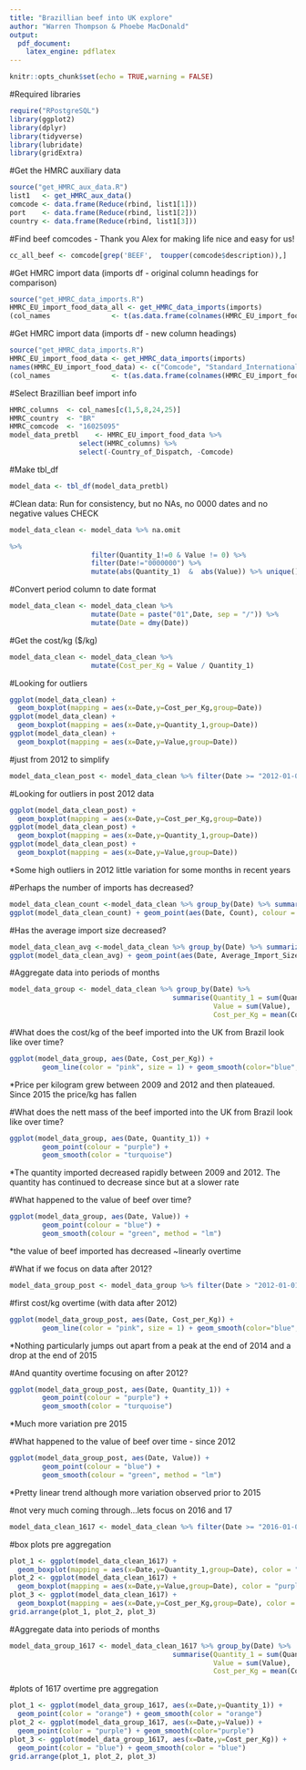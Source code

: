 ```yaml
---
title: "Brazillian beef into UK explore"
author: "Warren Thompson & Phoebe MacDonald"
output:
  pdf_document:
    latex_engine: pdflatex
---
```


```r
knitr::opts_chunk$set(echo = TRUE,warning = FALSE)
```

#Required libraries
```r
require("RPostgreSQL")
library(ggplot2)
library(dplyr)
library(tidyverse)
library(lubridate)
library(gridExtra)
```

#Get the HMRC auxiliary data
```r
source("get_HMRC_aux_data.R")
list1   <- get_HMRC_aux_data()
comcode <- data.frame(Reduce(rbind, list1[1]))
port    <- data.frame(Reduce(rbind, list1[2]))
country <- data.frame(Reduce(rbind, list1[3]))
```

#Find beef comcodes - Thank you Alex for making life nice and easy for us! 
```r
cc_all_beef <- comcode[grep('BEEF',  toupper(comcode$description)),]
```

#Get HMRC import data  (imports df - original column headings for comparison)
```r
source("get_HMRC_data_imports.R")
HMRC_EU_import_food_data_all <- get_HMRC_data_imports(imports)
(col_names               <- t(as.data.frame(colnames(HMRC_EU_import_food_data_all))))
```

#Get HMRC import data  (imports df - new column headings)
```r
source("get_HMRC_data_imports.R")
HMRC_EU_import_food_data <- get_HMRC_data_imports(imports)
names(HMRC_EU_import_food_data) <- c("Comcode", "Standard_International_Trade_Classification", "Record_Type", "Country_of_Dispatch_Seq", "Country_of_Dispatch", "Country_of_Origin_Seq", "Country_of_Origin", "Date", "Port_Seq", "Port", "Flag_of_Ship_Seq", "Flag_of_Ship", "Country_of_Origin_Impure_Seq", "Country_of_Origin_Impure", "Type_of_Trade", "Container", "Mode_of_Transport", "Inland_Mode_of_Transport", "Location_Seq", "Location_Alpha", "Suite_Indicator", "Procedure_Code",  "CB_Code", "Value", "Quantity_1", "Quantity_2")
(col_names               <- t(as.data.frame(colnames(HMRC_EU_import_food_data))))
```



#Select Brazillian beef import info
```r

HMRC_columns  <- col_names[c(1,5,8,24,25)]
HMRC_country  <- "BR"
HMRC_comcode  <- "16025095"
model_data_pretbl    <- HMRC_EU_import_food_data %>% 
                 select(HMRC_columns) %>%                                                         filter(Country_of_Dispatch == HMRC_country & Comcode ==                                   HMRC_comcode) %>%
                 select(-Country_of_Dispatch, -Comcode)
```

#Make tbl_df
```r
model_data <- tbl_df(model_data_pretbl)
```


#Clean data: Run for consistency, but no NAs, no 0000 dates and no negative values CHECK
```r
model_data_clean <- model_data %>% na.omit 

%>% 
                    filter(Quantity_1!=0 & Value != 0) %>%                                                    
                    filter(Date!="0000000") %>%  
                    mutate(abs(Quantity_1)  &  abs(Value)) %>% unique()
```

#Convert period column to date format
```r
model_data_clean <- model_data_clean %>% 
                    mutate(Date = paste("01",Date, sep = "/")) %>%
                    mutate(Date = dmy(Date))
```

#Get the cost/kg ($/kg)
```r
model_data_clean <- model_data_clean %>% 
                    mutate(Cost_per_Kg = Value / Quantity_1)
```


#Looking for outliers
```r
ggplot(model_data_clean) +
  geom_boxplot(mapping = aes(x=Date,y=Cost_per_Kg,group=Date)) 
ggplot(model_data_clean) +
  geom_boxplot(mapping = aes(x=Date,y=Quantity_1,group=Date)) 
ggplot(model_data_clean) +
  geom_boxplot(mapping = aes(x=Date,y=Value,group=Date)) 

```

#just from 2012 to simplify
```r
model_data_clean_post <- model_data_clean %>% filter(Date >= "2012-01-01")
```

#Looking for outliers in post 2012 data
```r
ggplot(model_data_clean_post) +
  geom_boxplot(mapping = aes(x=Date,y=Cost_per_Kg,group=Date)) 
ggplot(model_data_clean_post) +
  geom_boxplot(mapping = aes(x=Date,y=Quantity_1,group=Date)) 
ggplot(model_data_clean_post) +
  geom_boxplot(mapping = aes(x=Date,y=Value,group=Date))
```
*Some high outliers in 2012
little variation for some months in recent years


#Perhaps the number of imports has decreased?
```r
model_data_clean_count <-model_data_clean %>% group_by(Date) %>% summarize(Count = n())
ggplot(model_data_clean_count) + geom_point(aes(Date, Count), colour = "blue") + geom_smooth(aes(Date, Count), colour = "purple")
```

#Has the average import size decreased?
```r
model_data_clean_avg <-model_data_clean %>% group_by(Date) %>% summarize(Average_Import_Size = mean(Quantity_1))
ggplot(model_data_clean_avg) + geom_point(aes(Date, Average_Import_Size), colour = "blue") + geom_smooth(aes(Date, Average_Import_Size), colour = "purple")
```


#Aggregate data into periods of months
```r
model_data_group <- model_data_clean %>% group_by(Date) %>%                          
                                        summarise(Quantity_1 = sum(Quantity_1),                          
                                                  Value = sum(Value), 
                                                  Cost_per_Kg = mean(Cost_per_Kg))
```

#What does the cost/kg of the beef imported into the UK from Brazil look like over time?
```r
ggplot(model_data_group, aes(Date, Cost_per_Kg)) +
        geom_line(color = "pink", size = 1) + geom_smooth(color="blue", se = FALSE)
```
*Price per kilogram grew between 2009 and 2012 and then plateaued. Since 2015 the price/kg has fallen

#What does the nett mass of the beef imported into the UK from Brazil look like over time?
```r
ggplot(model_data_group, aes(Date, Quantity_1)) +
        geom_point(colour = "purple") +
        geom_smooth(color = "turquoise")
```
*The quantity imported decreased rapidly between 2009 and 2012. The quantity has continued to decrease since but at a slower rate

#What happened to the value of beef over time? 
```r
ggplot(model_data_group, aes(Date, Value)) +
        geom_point(colour = "blue") +
        geom_smooth(colour = "green", method = "lm")
```
*the value of beef imported has decreased ~linearly overtime

#What if we focus on data after 2012?
```r
model_data_group_post <- model_data_group %>% filter(Date > "2012-01-01")
```


#first cost/kg overtime (with data after 2012)
```r
ggplot(model_data_group_post, aes(Date, Cost_per_Kg)) +
        geom_line(color = "pink", size = 1) + geom_smooth(color="blue", se = FALSE)
```
*Nothing particularly jumps out apart from a peak at the end of 2014 and a drop at the end of 2015


#And quantity overtime focusing on after 2012?
```r
ggplot(model_data_group_post, aes(Date, Quantity_1)) +
        geom_point(colour = "purple") +
        geom_smooth(color = "turquoise")
```
*Much more variation pre 2015


#What happened to the value of beef over time - since 2012 
```r
ggplot(model_data_group_post, aes(Date, Value)) +
        geom_point(colour = "blue") +
        geom_smooth(colour = "green", method = "lm")
```
*Pretty linear trend although more variation observed prior to 2015

#not very much coming through...lets focus on 2016 and 17
```r
model_data_clean_1617 <- model_data_clean %>% filter(Date >= "2016-01-01")
```


#box plots pre aggregation
```r
plot_1 <- ggplot(model_data_clean_1617) +
  geom_boxplot(mapping = aes(x=Date,y=Quantity_1,group=Date), color = "orange") 
plot_2 <- ggplot(model_data_clean_1617) +
  geom_boxplot(mapping = aes(x=Date,y=Value,group=Date), color = "purple") 
plot_3 <- ggplot(model_data_clean_1617) +
  geom_boxplot(mapping = aes(x=Date,y=Cost_per_Kg,group=Date), color = "blue")                  
grid.arrange(plot_1, plot_2, plot_3)                 
```
#Aggregate data into periods of months
```r
model_data_group_1617 <- model_data_clean_1617 %>% group_by(Date) %>%                          
                                        summarise(Quantity_1 = sum(Quantity_1),                          
                                                  Value = sum(Value), 
                                                  Cost_per_Kg = mean(Cost_per_Kg))
```


#plots of 1617 overtime pre aggregation
```r
plot_1 <- ggplot(model_data_group_1617, aes(x=Date,y=Quantity_1)) +
  geom_point(color = "orange") + geom_smooth(color = "orange")
plot_2 <- ggplot(model_data_group_1617, aes(x=Date,y=Value)) +
  geom_point(color = "purple") + geom_smooth(color="purple")
plot_3 <- ggplot(model_data_group_1617, aes(x=Date,y=Cost_per_Kg)) +
  geom_point(color = "blue") + geom_smooth(color = "blue")                  
grid.arrange(plot_1, plot_2, plot_3)                 
```
